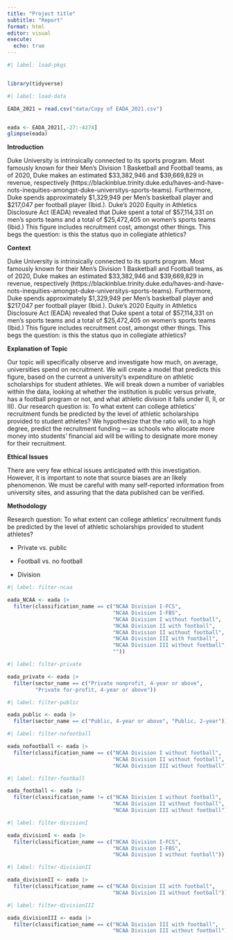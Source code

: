 ```yaml
---
title: "Project title"
subtitle: "Report"
format: html
editor: visual
execute:
  echo: true
---
```


```r
#| label: load-pkgs


library(tidyverse)
```

```r
#| label: load-data

EADA_2021 = read.csv("data/Copy of EADA_2021.csv")


eada <- EADA_2021[,-27:-4274]
glimpse(eada)
```

**Introduction**

Duke University is intrinsically connected to its sports program. Most famously known for their Men's Division 1 Basketball and Football teams, as of 2020, Duke makes an estimated \$33,382,946 and \$39,669,829 in revenue, respectively (https://blackinblue.trinity.duke.edu/haves-and-have-nots-inequities-amongst-duke-universitys-sports-teams). Furthermore, Duke spends approximately \$1,329,949 per Men's basketball player and \$217,047 per football player (Ibid.). Duke's 2020 Equity in Athletics Disclosure Act (EADA) revealed that Duke spent a total of \$57,114,331 on men's sports teams and a total of \$25,472,405 on women's sports teams (Ibid.) This figure includes recruitment cost, amongst other things. This begs the question: is this the status quo in collegiate athletics?

**Context**

Duke University is intrinsically connected to its sports program. Most famously known for their Men's Division 1 Basketball and Football teams, as of 2020, Duke makes an estimated \$33,382,946 and \$39,669,829 in revenue, respectively (https://blackinblue.trinity.duke.edu/haves-and-have-nots-inequities-amongst-duke-universitys-sports-teams). Furthermore, Duke spends approximately \$1,329,949 per Men's basketball player and \$217,047 per football player (Ibid.). Duke's 2020 Equity in Athletics Disclosure Act (EADA) revealed that Duke spent a total of \$57,114,331 on men's sports teams and a total of \$25,472,405 on women's sports teams (Ibid.) This figure includes recruitment cost, amongst other things. This begs the question: is this the status quo in collegiate athletics?

**Explanation of Topic**

Our topic will specifically observe and investigate how much, on average, universities spend on recruitment. We will create a model that predicts this figure, based on the current a university's expenditure on athletic scholarships for student athletes. We will break down a number of variables within the data, looking at whether the institution is public versus private, has a football program or not, and what athletic division it falls under (I, II, or III). Our research question is: To what extent can college athletics' recruitment funds be predicted by the level of athletic scholarships provided to student athletes? We hypothesize that the ratio will, to a high degree, predict the recruitment funding --- as schools who allocate more money into students' financial aid will be willing to designate more money for their recruitment.

**Ethical Issues**

There are very few ethical issues anticipated with this investigation. However, it is important to note that source biases are an likely phenomenon. We must be careful with many self-reported information from university sites, and assuring that the data published can be verified.

**Methodology**

Research question: To what extent can college athletics' recruitment funds be predicted by the level of athletic scholarships provided to student athletes?

-   Private vs. public

-   Football vs. no football

-   Division

```r
#| label: filter-ncaa

eada_NCAA <- eada |>
  filter(classification_name == c("NCAA Division I-FCS", 
                                  "NCAA Division I-FBS", 
                                  "NCAA Division I without football", 
                                  "NCAA Division II with football", 
                                  "NCAA Division II without football", 
                                  "NCAA Division III with football", 
                                  "NCAA Division III without football",
                                  ""))
```

```r
#| label: filter-private

eada_private <- eada |>
  filter(sector_name == c("Private nonprofit, 4-year or above", 
         "Private for-profit, 4-year or above"))
```

```r
#| label: filter-public

eada_public <- eada |>
  filter(sector_name == c("Public, 4-year or above", "Public, 2-year"))
```

```r
#| label: filter-nofootball

eada_nofootball <- eada |>
  filter(classification_name == c("NCAA Division I without football", 
                                  "NCAA Division II without football", 
                                  "NCAA Division III without football"))
```

```r
#| label: filter-football

eada_football <- eada |>
  filter(classification_name != c("NCAA Division I without football", 
                                  "NCAA Division II without football", 
                                  "NCAA Division III without football"))
```

```r
#| label: filter-divisionI

eada_divisionI <- eada |>
  filter(classification_name == c("NCAA Division I-FCS",
                                  "NCAA Division I-FBS",
                                  "NCAA Division I without football"))
```

```r
#| label: filter-divisionII

eada_divisionII <- eada |>
  filter(classification_name == c("NCAA Division II with football",
                                  "NCAA Division II without football"))
```

```r
#| label: filter-divisionIII

eada_divisionIII <- eada |>
  filter(classification_name == c("NCAA Division III with football",
                                  "NCAA Division III without football"))
```


